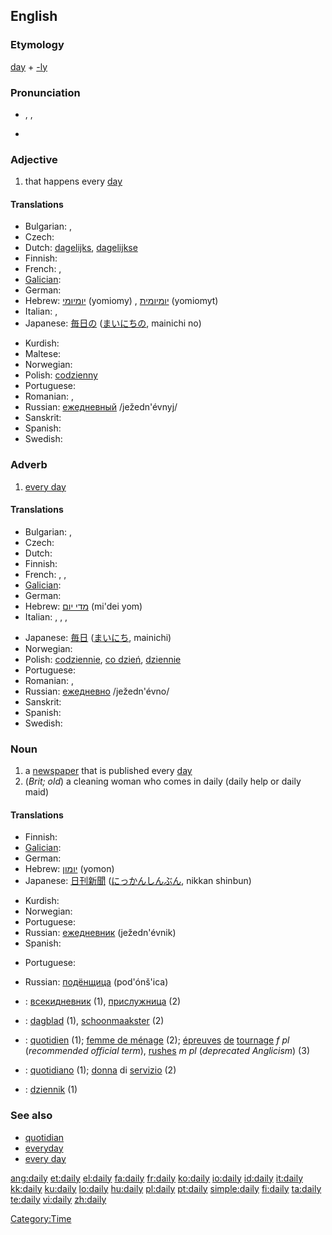 ==English==

===Etymology===
[[day]] + [[-ly]]

===Pronunciation===
* {{enPR|dāli}}, {{IPA|/ˈdeɪli/}}, {{SAMPA|/"deIli/}}
* {{audio|en-us-daily.ogg|Audio (US)}}
*: {{rhymes|eɪli}}

===Adjective===
{{en-adj|-}}

# that happens every [[day]]

====Translations====
{{trans-top|that happens every day}}
* Bulgarian: {{t+|bg|всекидневен|m|sc=Cyrl}}, {{t+|bg|ежедневен|m|sc=Cyrl}}
* Czech: {{t|cs|denní}}
* Dutch: [[dagelijks]], [[dagelijkse]]
* Finnish: {{t+|fi|päivittäinen}}
* French: {{t+|fr|quotidien}}, {{t+|fr|journalier}}
* [[Galician]]: {{t-|gl|diario|xs=Galician}} {{m}} {{t-|gl|diaria|xs=Galician}} {{f}}
* German: {{t+|de|täglich}}
* Hebrew: [[יומיומי]] (yomiomy) {{m}}, [[יומיומית]] (yomiomyt) {{f}}
* Italian: {{t+|it|quotidiano}}, {{t+|it|giornaliero}}
* Japanese: [[毎日]]の ([[まいにち]]の, mainichi no)
{{trans-mid}}
* Kurdish: {{KUchar|[[ڕۆژانه‌]]}}
* Maltese: {{t-|mt|kuljum praċett|xs=Maltese}}
* Norwegian: {{t-|no|daglig}}
* Polish: [[codzienny]]
* Portuguese: {{t+|pt|diário}}
* Romanian: {{t-|ro|zilnic}}, {{t-|ro|cotidian}}
* Russian: [[ежедневный]] /ježedn'évnyj/
* Sanskrit: {{t-|sa|anu|xs=Sanskrit}}
* Spanish: {{t+|es|diario}}
* Swedish: {{t-|sv|daglig}}
{{trans-bottom}}

===Adverb===
{{en-adv|-}}

# [[every day]]

====Translations====
{{trans-top|every day}}
* Bulgarian: {{t+|bg|всекидневно|sc=Cyrl}}, {{t+|bg|ежедневно|sc=Cyrl}}
* Czech: {{t-|cs|denně}}
* Dutch: {{t+|nl|dagelijks}}
* Finnish: {{t+|fi|päivittäin}}
* French: {{t+|fr|quotidiennement}}, {{t+|fr|journellement}}, {{t-|fr|tous les jours}}
* [[Galician]]: {{t-|gl|diariamente|xs=Galician}} {{m}}
* German: {{t+|de|täglich}}
* Hebrew: [[מדי יום]] (mi'dei yom)
* Italian: {{t+|it|quotidianamente}}, {{t+|it|giornalmente}}, {{t-|it|ogni giorno}}, {{t-|it|tutti i giorni}}
{{trans-mid}}
* Japanese: [[毎日]] ([[まいにち]], mainichi)
* Norwegian: {{t-|no|daglig}}
* Polish: [[codziennie]], [[co dzień]], [[dziennie]]
* Portuguese: {{t+|pt|diariamente}}
* Romanian: {{t-|ro|zilnic}}, {{t-|ro|cotidian}}
* Russian: [[ежедневно]] /ježedn'évno/
* Sanskrit: {{t-|sa|anu|xs=Sanskrit}}
* Spanish: {{t-|es|diariamente}}
* Swedish: {{t-|sv|dagligt}}
{{trans-bottom}}

===Noun===
{{en-noun|dailies}}

# a [[newspaper]] that is published every [[day]]
# (''Brit; old'') a cleaning woman who comes in daily (daily help or daily maid)

====Translations====
{{trans-top|a newspaper that is published every day}}
* Finnish: {{t-|fi|päivälehti}}
* [[Galician]]: {{t-|gl|diario|xs=Galician}} {{m}}
* German: {{t+|de|Tageszeitung|f}}
* Hebrew: [[יומון]] (yomon) {{m}}
* Japanese: [[日刊新聞]] ([[にっかんしんぶん]], nikkan shinbun)
{{trans-mid}}
* Kurdish: {{KUchar|[[ڕۆژنامه‌]]}}
* Norwegian: {{t-|no|dagsavis|m}}
* Portuguese: {{t|pt|diário|m}}
* Russian: [[ежедневник]] (ježedn'évnik) {{m}}
* Spanish: {{t+|es|diario|m}}
{{trans-bottom}}

{{trans-top|(''Brit; old'') a cleaning woman who comes in daily (daily help or daily maid)}}
* Portuguese: {{t|pt|diarista|f}}
{{trans-mid}}
* Russian: [[подёнщица]] (pod'ónš'ica) {{f}}
{{trans-bottom}}

{{trans-top|(''US'') (''dailies'') (''pl'') (in the film industry) rushes}}
{{trans-mid}}
{{trans-bottom}}

{{checktrans-top}}
* {{ttbc|Bulgarian}}: [[всекидневник]] {{m}} (1), [[прислужница]] {{f}} (2)
* {{ttbc|Dutch}}: [[dagblad]] {{n}} (1), [[schoonmaakster]] {{f}} (2)
* {{ttbc|French}}: [[quotidien]] {{m}} (1); [[femme de ménage]] {{f}} (2); [[épreuves]] [[de]] [[tournage]] ''f pl'' (''recommended official term''), [[rushes]] ''m pl'' (''deprecated Anglicism'') (3)
{{checktrans-mid}}
* {{ttbc|Italian}}: [[quotidiano]] {{m}} (1); [[donna]] di [[servizio]] {{f}} (2)
* {{ttbc|Polish}}: [[dziennik]] {{m}} (1)

{{checktrans-bottom}}

===See also===
* [[quotidian]]
* [[everyday]]
* [[every day]]

[[Category:Time]]

[[ang:daily]]
[[et:daily]]
[[el:daily]]
[[fa:daily]]
[[fr:daily]]
[[ko:daily]]
[[io:daily]]
[[id:daily]]
[[it:daily]]
[[kk:daily]]
[[ku:daily]]
[[lo:daily]]
[[hu:daily]]
[[pl:daily]]
[[pt:daily]]
[[simple:daily]]
[[fi:daily]]
[[ta:daily]]
[[te:daily]]
[[vi:daily]]
[[zh:daily]]